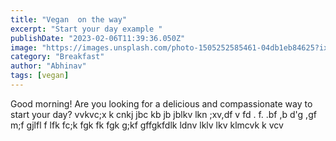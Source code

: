 ```yaml
---
title: "Vegan  on the way"
excerpt: "Start your day example "
publishDate: "2023-02-06T11:39:36.050Z"
image: "https://images.unsplash.com/photo-1505252585461-04db1eb84625?ixlib=rb-4.0.3&ixid=MnwxMjA3fDB8MHxwaG90by1wYWdlfHx8fGVufDB8fHx8&auto=format&fit=crop&w=408&q=80"
category: "Breakfast"
author: "Abhinav"
tags: [vegan]
---
```


Good morning! Are you looking for a delicious and compassionate way to start your day? 
vvkvc;x k cnkj jbc kb jb jblkv lkn ;xv,df
v
fd
.
f.
.bf
,b
d'g ,gf m;f gjlfl f lfk fc;k fgk fk fgk g;kf  gffgkfdlk ldnv lklv lkv klmcvk k vcv
